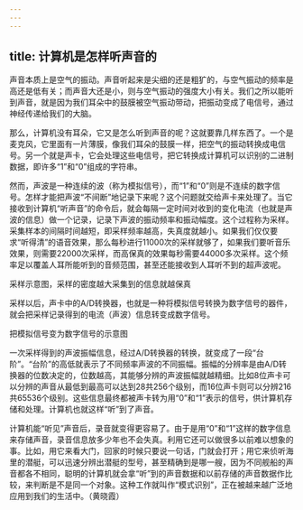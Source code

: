 ```yaml
---
---
---
```

title: 计算机是怎样听声音的
---




声音本质上是空气的振动。声音听起来是尖细的还是粗犷的，与空气振动的频率是高还是低有关；而声音大还是小，则与空气振动的强度大小有关。我们之所以能听到声音，就是因为我们耳朵中的鼓膜被空气振动带动，把振动变成了电信号，通过神经传递给我们的大脑。

那么，计算机没有耳朵，它又是怎么听到声音的呢？这就要靠几样东西了。一个是麦克风，它里面有一片薄膜，像我们耳朵的鼓膜一样，把空气的振动转换成电信号。另一个就是声卡，它会处理这些电信号，把它转换成计算机可以识别的二进制数据，即许多“1”和“0”组成的字符串。



然而，声波是一种连续的波（称为模拟信号），而“1”和“0”则是不连续的数字信号。怎样才能把声波“不间断”地记录下来呢？这个问题就交给声卡来处理了。当它接收到计算机“听声音”的命令后，就会每隔一定时间对收到的变化电流（也就是声波的信息）做一个记录，记录下声波的振动频率和振动幅度。这个过程称为采样。采集样本的间隔时间越短，即采样频率越高，失真度就越小。如果我们仅仅要求“听得清”的语音效果，那么每秒进行11000次的采样就够了，如果我们要听音乐效果，则需要22000次采样，而高保真的效果每秒需要44000多次采样。这个频率足以覆盖人耳所能听到的音频范围，甚至还能接收到人耳听不到的超声波呢。

采样示意图，采样的密度越大采集到的信息就越保真



采样以后，声卡中的A/D转换器，也就是一种将模拟信号转换为数字信号的器件，就会把采样记录得到的电流（声波）信息转变成数字信号。

把模拟信号变为数字信号的示意图



一次采样得到的声波振幅信息，经过A/D转换器的转换，就变成了一段“台阶”。“台阶”的高低就表示了不同频率声波的不同振幅。振幅的分辨率是由A/D转换器的位数决定的，位数越高，其能够分辨的声波振幅就越精细。比如8位声卡可以分辨的声音从最低到最高可以达到28共256个级别，而16位声卡则可以分辨216共65536个级别。这些信息最终都被声卡转为用“0”和“1”表示的信号，供计算机存储和处理。计算机也就这样“听”到了声音。

计算机能“听见”声音后，录音就变得更容易了。由于是用“0”和“1”这样的数字信息来存储声音，录音信息放多少年也不会失真。利用它还可以做很多以前难以想象的事。比如，用它来看大门，回家的时候只要说一句话，门就会打开；用它来侦听海里的潜艇，可以迅速分辨出潜艇的型号，甚至精确到是哪一艘，因为不同舰船的声音都各不相同，聪明的计算机就会拿“听”到的声音数据和以前存储的声音数据作比较，来判断是不是同一个对象。这种工作就叫作“模式识别”，正在被越来越广泛地应用到我们的生活中。（黄晓霞）